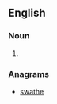 ==English==

===Noun===
{{head|en|noun plural form}}

# {{plural of|wheat|lang=en}}

===Anagrams===
* [[swathe#English|swathe]]